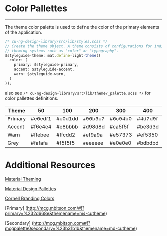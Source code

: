 
<Meta title="CU-NG-Design-Library/Pallette" />

<div id='main'>

# Color Pallettes

---

The theme color palette is used to define the color of the primary elements of the application.



```typescript
/* cu-ng-design-library/src/lib/styles.scss */
// Create the theme object. A theme consists of configurations for individual
// theming systems such as "color" or "typography".
$styleguide-theme: mat.define-light-theme((
  color: (
    primary: $styleguide-primary,
    accent: $styleguide-accent,
    warn: $styleguide-warn,
  )
));
```

also see `/* cu-ng-design-library/src/lib/theme/_palette.scss */` for color pallettes definitions.


<table>
    <thead>
        <tr>
            <th>Theme</th>
            <th>50</th>
            <th>100</th>
            <th>200</th>
            <th>300</th>
            <th>400</th>
            <th>500</th>
            <th>600</th>
            <th>700</th>
            <th>800</th>
            <th>900</th>
            <th>A100</th>
            <th>A200</th>
            <th>A400</th>
            <th>A700</th>
        </tr>
    </thead>
    <tbody>
        <tr>
            <td>Primary</td>
            <td style={{backgroundColor: '#e6edf1', color: '#000000'}}>#e6edf1</td>
            <td style={{backgroundColor: '#c0d1dd', color: '#000000'}}>#c0d1dd</td>
            <td style={{backgroundColor: '#96b3c7', color: '#000000'}}>#96b3c7</td>
            <td style={{backgroundColor: '#6c94b0', color: '#000000'}}>#6c94b0</td>
            <td style={{backgroundColor: '#4d7d9f', color: '#ffffff'}}>#4d7d9f</td>
            <td style={{backgroundColor: '#2d668e', color: '#ffffff'}}>#2d668e</td>
            <td style={{backgroundColor: '#285e86', color: '#ffffff'}}>#285e86</td>
            <td style={{backgroundColor: '#22537b', color: '#ffffff'}}>#22537b</td>
            <td style={{backgroundColor: '#1c4971', color: '#ffffff'}}>#1c4971</td>
            <td style={{backgroundColor: '#11385f', color: '#ffffff'}}>#11385f</td>
            <td style={{backgroundColor: '#96c6ff', color: '#000000'}}>#96c6ff</td>
            <td style={{backgroundColor: '#63aaff', color: '#000000'}}>#63aaff</td>
            <td style={{backgroundColor: '#308fff', color: '#ffffff'}}>#308fff</td>
            <td style={{backgroundColor: '#1681ff', color: '#ffffff'}}>#1681ff</td>
        </tr>
        <tr>
            <td>Accent</td>
            <td style={{backgroundColor: '#f6e4e4', color: '#000000'}}>#f6e4e4</td>
            <td style={{backgroundColor: '#e8bbbb', color: '#000000'}}>#e8bbbb</td>
            <td style={{backgroundColor: '#d98d8d', color: '#000000'}}>#d98d8d</td>
            <td style={{backgroundColor: '#ca5f5f', color: '#ffffff'}}>#ca5f5f</td>
            <td style={{backgroundColor: '#be3d3d', color: '#ffffff'}}>#be3d3d</td>
            <td style={{backgroundColor: '#b31b1b', color: '#ffffff'}}>#b31b1b</td>
            <td style={{backgroundColor: '#ac1818', color: '#ffffff'}}>#ac1818</td>
            <td style={{backgroundColor: '#a31414', color: '#ffffff'}}>#a31414</td>
            <td style={{backgroundColor: '#9a1010', color: '#ffffff'}}>#9a1010</td>
            <td style={{backgroundColor: '#8b0808', color: '#ffffff'}}>#8b0808</td>
            <td style={{backgroundColor: '#ffb8b8', color: '#000000'}}>#ffb8b8</td>
            <td style={{backgroundColor: '#ff8585', color: '#000000'}}>#ff8585</td>
            <td style={{backgroundColor: '#ff5252', color: '#000000'}}>#ff5252</td>
            <td style={{backgroundColor: '#ff3939', color: '#ffffff'}}>#ff3939</td>
        </tr>
        <tr>
            <td>Warn</td>
            <td style={{backgroundColor: '#ffebee', color: 'rgba(black, .87)'}}>#ffebee</td>
            <td style={{backgroundColor: '#ffcdd2', color: 'rgba(black, .87)'}}>#ffcdd2</td>
            <td style={{backgroundColor: '#ef9a9a', color: 'rgba(black, .87)'}}>#ef9a9a</td>
            <td style={{backgroundColor: '#e57373', color: 'rgba(black, .87)'}}>#e57373</td>
            <td style={{backgroundColor: '#ef5350', color: 'rgba(black, .87)'}}>#ef5350</td>
            <td style={{backgroundColor: '#f44336', color: '#ffffff'}}>#f44336</td>
            <td style={{backgroundColor: '#e53935', color: '#ffffff'}}>#e53935</td>
            <td style={{backgroundColor: '#d32f2f', color: '#ffffff'}}>#d32f2f</td>
            <td style={{backgroundColor: '#c62828', color: '#ffffff'}}>#c62828</td>
            <td style={{backgroundColor: '#b71c1c', color: '#ffffff'}}>#b71c1c</td>
            <td style={{backgroundColor: '#ff8a80', color: 'rgba(black, .87)'}}>#ff8a80</td>
            <td style={{backgroundColor: '#ff5252', color: '#ffffff'}}>#ff5252</td>
            <td style={{backgroundColor: '#ff1744', color: '#ffffff'}}>#ff1744</td>
            <td style={{backgroundColor: '#d50000', color: '#ffffff'}}>#d50000</td>
        </tr>
        <tr>
            <td>Grey</td>
            <td style={{backgroundColor: '#fafafa', color: 'rgba(black, .87)'}}>#fafafa</td>
            <td style={{backgroundColor: '#f5f5f5', color: 'rgba(black, .87)'}}>#f5f5f5</td>
            <td style={{backgroundColor: '#eeeeee', color: 'rgba(black, .87)'}}>#eeeeee</td>
            <td style={{backgroundColor: '#e0e0e0', color: 'rgba(black, .87)'}}>#e0e0e0</td>
            <td style={{backgroundColor: '#bdbdbd', color: 'rgba(black, .87)'}}>#bdbdbd</td>
            <td style={{backgroundColor: '#9e9e9e', color: 'rgba(black, .87)'}}>#9e9e9e</td>
            <td style={{backgroundColor: '#757575', color: 'white'}}>#757575</td>
            <td style={{backgroundColor: '#616161', color: 'white'}}>#616161</td>
            <td style={{backgroundColor: '#424242', color: 'white'}}>#424242</td>
            <td style={{backgroundColor: '#212121', color: 'white'}}>#212121</td>
            <td style={{backgroundColor: '#ffffff', color: 'rgba(black, .87)'}}>#ffffff</td>
            <td style={{backgroundColor: '#eeeeee', color: 'rgba(black, .87)'}}>#eeeeee</td>
            <td style={{backgroundColor: '#bdbdbd', color: 'rgba(black, .87)'}}>#bdbdbd</td>
            <td style={{backgroundColor: '#616161', color: 'white'}}>#616161</td>
        </tr>
    </tbody>
</table>




# Additional Resources

[Material Theming](https://material.angular.io/guide/theming)

[Material Design Pallettes](https://github.com/angular/components/blob/main/src/material/core/theming/_palette.scss)

[Cornell Branding Colors](https://brand.cornell.edu/design-center/colors/)

[Primary] (http://mcg.mbitson.com/#!?primary=%232d668e&themename=md-cutheme)

[Secondary] (http://mcg.mbitson.com/#!?mcgpalette0secondary=%23b31b1b&themename=md-cutheme)

</div>


